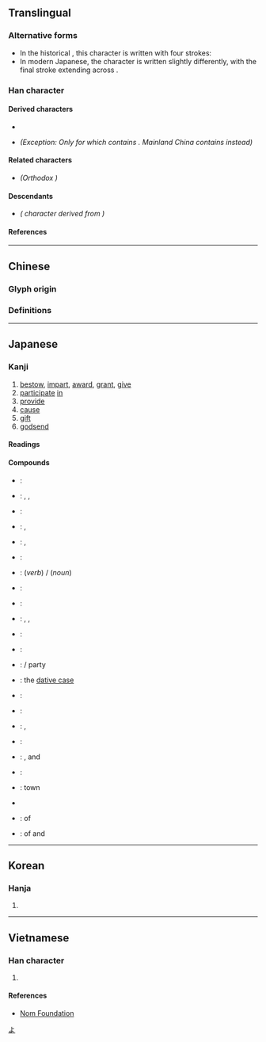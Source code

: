 {{also|與}}
{{character info/new}}
==Translingual==
{{stroke order|strokes=3}}
{{ja-forms|与|与|[[與]]}}

===Alternative forms===
* In the historical {{w|Kangxi dictionary}}, this character is written with four strokes: {{l|mul|⿱[[⺊]]⿹[[𠃌]][[一]]}}
* In modern Japanese, the character is written slightly differently, with the final {{l|mul|一}} stroke extending across {{l|mul|㇉}}.

===Han character===
{{Han char|rn=1|rad=一|as=02|ask=03|sn=3|snk=4|four=21407,21127|canj=YSM|ids=⿹⿺㇉一一(GHTKV),⿻⿺㇉一一(J)}}

====Derived characters====
* {{l|mul|[[𠇐]], [[屿]], [[𫹮]], [[𭤰]], [[玙]], [[𪾟]], [[𨊮]], [[𮡤]], [[𫚈]], [[欤]], [[写]], [[㝍]], [[𥫣]], [[𡴃]], [[𢌱]], [[𢗓]], [[𢪓]], [[𢮠]]}}
* {{l|mul|[[𠚻]]}} ''(Exception: Only for {{w|zh:中文標準交換碼|Taiwan character form}} which contains <small>{{l|mul|⿰[[与]][[刂]]}}</small>. Mainland China {{w|zh:國家標準代碼|character form}} contains {{l|mul|⿰⿱[[𠂉]][[刁]][[刂]]}} instead)''

====Related characters====
* {{l|mul|[[與]]}} ''(Orthodox {{w|Traditional Chinese characters|traditional form}})''

====Descendants====
* {{l|ja|よ}} ''({{w|Hiragana}} character derived from {{w|Man'yōgana}})''

====References====
{{Han ref|kx=0077.010|dkj=00020|dj=0154.010|hdz=10005.030|uh=4E0E}}

[[Category:Han characters from which hiragana were derived|よ]]

----

==Chinese==

===Glyph origin===
{{Han etym}}

===Definitions===
{{zh-see|與|sv|to [[give]]; to [[offer]]}}

----

==Japanese==
{{ja-kanji forms|与|與}}

===Kanji===
{{ja-kanji|grade=c|rs=一03|kyu=與}}

# [[bestow]], [[impart]], [[award]], [[grant]], [[give]]
# [[participate]] [[in]]
# [[provide]]
# [[cause]]
# [[gift]]
# [[godsend]]

====Readings====
{{ja-readings
|goon=よ
|kanon=よ
|kun=あた-う<あた-ふ, あた-え<あた-へ, あた-える<あた-へる, あた-ゆ, あず-かる<あづ-かる, あずか-る<あづか-る, くみ-す, くみ-する
|nanori=とも, ゆ
}}

====Compounds====
{{der-top|Compounds}}
* {{ja-r|関与|かんよ}}: {{l|en|participation}}
* {{ja-r|給与|きゅうよ}}: {{l|en|salary}}, {{l|en|wage}}, {{l|en|allowance}}
* {{ja-r|供与|きょうよ}}: {{l|en|provision}}
* {{ja-r|授与|じゅよ}}: {{l|en|award}}, {{l|en|conferment}}
* {{ja-r|寄与|きよ}}: {{l|en|contribution}}, {{l|en|service}}
* {{ja-r|賞与|しょうよ}}: {{l|en|reward}}
* {{ja-r|参与|さんよ}}: {{l|en|participation}} (''verb'') {{l|en|consultant}}/{{l|en|advisor}} (''noun'')
* {{ja-r|贈与|ぞうよ}}: {{l|en|donation}}
* {{ja-r|天与|てんよ}}: {{l|en|innate}} {{l|en|ability}}
* {{ja-r|付与|ふよ}}: {{l|en|grant}}, {{l|en|bestow}}, {{l|en|assign}}
* {{ja-r|投与|とうよ}}: {{l|en|prescribe}}
* {{ja-r|貸%与|たい%よ}}: {{l|en|loan}}
* {{ja-r|与党|よとう}}: {{l|en|government}}/{{l|en|ruling}} party
* {{ja-r|与%格|よ%かく}}: the [[dative case]]
* {{ja-r|与%力|よ%りき}}: {{w|Yoriki}}
* {{ja-r|与件|よけん}}: {{l|en|postulate}}
* {{ja-r|与太|よた}}: {{l|en|gossip}}, {{l|en|nonsense}}
* {{ja-r|与太%郎|よた%ろう}}: {{l|en|liar}}
* {{ja-r|与%奪|よ%だつ}}: {{l|en|plunder}}, {{l|en|give}} and {{l|en|take}}
* {{ja-r|与那%国|^よな%ぐに}}: {{w|Yonaguni}}
* {{ja-r|与論|^よろん}}: {{w|Yoron}} town
* {{ja-r|与那%原|^よな%ばる|Yonabaru}}
* {{ja-r|財%産%分%与|ざい%さん%ぶん%よ}}: {{l|en|distribution}} of {{l|en|property}}
* {{ja-r|生%殺%与%奪|せい%さつ%よ%だつ}}: {{l|en|power}} of {{l|en|life}} and {{l|en|death}}
{{der-bottom}}

----

==Korean==

===Hanja===
{{ko-hanja|여}}

# {{rfdef|ko|sort=一03}}

----

==Vietnamese==

===Han character===
{{vi-readings|reading=[[dữ]], [[dự]], [[đử]]|rs=一03}}

# {{rfdef|vi|sort=一03}}

====References====
* [http://nomfoundation.org/common/nom_details.php?codepoint=4e0e Nom Foundation]